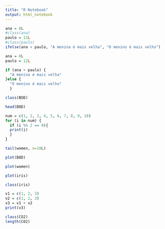 ```yaml
---
title: "R Notebook"
output: html_notebook
---
```


```r
ana = 8L
#class(ana)
paulo = 12L
#class(paulo)
ifelse(ana > paulo, "A menina é mais velha", "O menino é mais velho")
```

```r
ana = 8L
paulo = 12L

if (ana > paulo) {
  "A menina é mais velha"
}else {
  "O menino é mais velho"
  }
```

```r
class(BOD)
```

```r
head(BOD)
```

```r
num = c(1, 2, 3, 4, 5, 6, 7, 8, 9, 10)
for (i in num) {
  if (i %% 2 == 0){
  print(i)
  }
}  
```


```r
tail(women, n=10L)
```

```r
plot(BOD)
```

```r
plot(women)
```


```r
plot(iris)
```

```r
class(iris)
```

```r
v1 = c(1, 2, 3)
v2 = c(1, 2, 3)
v3 = v1 + v2
print(v3)
```

```r
class(CO2)
length(CO2)
```









